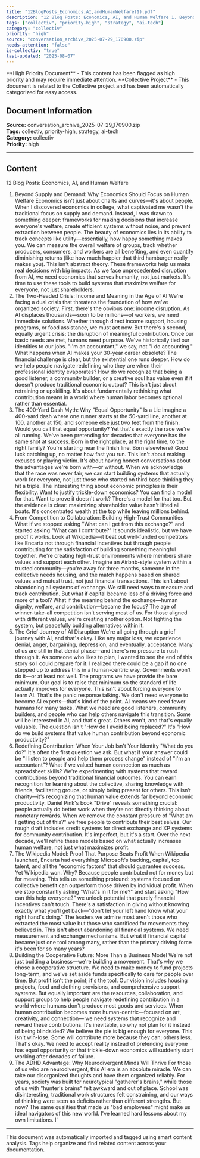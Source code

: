 ```yaml
---
title: "12BlogPosts_Economics,AI,andHumanWelfare(1).pdf"
description: "12 Blog Posts: Economics, AI, and Human Welfare 1. Beyond Supply and Demand: Why Economics Should Focus on Human Welfare Economics isn't just about ch..."
tags: ["collectiv", "priority-high", "strategy", "ai-tech"]
category: "collectiv"
priority: "high"
source: "conversation_archive_2025-07-29_170900.zip"
needs-attention: "false"
is-collectiv: "true"
last-updated: "2025-08-07"
---
```



<Warning>
**High Priority Document** - This content has been flagged as high priority and may require immediate attention.
</Warning>

<Info>
**Collective Project** - This document is related to the Collective project and has been automatically categorized for easy access.
</Info>


## Document Information

**Source:** conversation_archive_2025-07-29_170900.zip  
**Tags:** collectiv, priority-high, strategy, ai-tech  
**Category:** collectiv  
**Priority:** high

---

## Content

12 Blog Posts: Economics, AI, and Human Welfare
1. Beyond Supply and Demand: Why Economics Should Focus on Human
Welfare
Economics isn't just about charts and curves—it's about people. When I discovered economics in
college, what captivated me wasn't the traditional focus on supply and demand. Instead, I was drawn
to something deeper: frameworks for making decisions that increase everyone's welfare, create
efficient systems without noise, and prevent extraction between people.
The beauty of economics lies in its ability to track concepts like utility—essentially, how happy
something makes you. We can measure the overall welfare of groups, track whether producers,
consumers, and workers are all benefiting, and even quantify diminishing returns (like how much
happier that third hamburger really makes you).
This isn't abstract theory. These frameworks help us make real decisions with big impacts. As we face
unprecedented disruption from AI, we need economics that serves humanity, not just markets. It's time
to use these tools to build systems that maximize welfare for everyone, not just shareholders.
2. The Two-Headed Crisis: Income and Meaning in the Age of AI
We're facing a dual crisis that threatens the foundation of how we've organized society. First, there's
the obvious one: income disruption. As AI displaces thousands—soon to be millions—of workers, we
need immediate solutions. Whether through direct income support, housing programs, or food
assistance, we must act now.
But there's a second, equally urgent crisis: the disruption of meaningful contribution. Once our basic
needs are met, humans need purpose. We've historically tied our identities to our jobs. "I'm an
accountant," we say, not "I do accounting."
What happens when AI makes your 30-year career obsolete? The financial challenge is clear, but the
existential one runs deeper. How do we help people navigate redefining who they are when their
professional identity evaporates? How do we recognize that being a good listener, a community
builder, or a creative soul has value even if it doesn't produce traditional economic output?
This isn't just about retraining or upskilling. It's about fundamentally rethinking what contribution
means in a world where human labor becomes optional rather than essential.
3. The 400-Yard Dash Myth: Why "Equal Opportunity" Is a Lie
Imagine a 400-yard dash where one runner starts at the 50-yard line, another at 100, another at 150,
and someone else just two feet from the finish. Would you call that equal opportunity? Yet that's
exactly the race we're all running.
We've been pretending for decades that everyone has the same shot at success. Born in the right
place, at the right time, to the right family? You're starting near the finish line. Born elsewhere? Good
luck catching up, no matter how fast you run.
This isn't about making excuses or playing victim. It's about having honest conversations about the
advantages we're born with—or without. When we acknowledge that the race was never fair, we can
start building systems that actually work for everyone, not just those who started on third base thinking
they hit a triple.
The interesting thing about economic principles is their flexibility. Want to justify trickle-down
economics? You can find a model for that. Want to prove it doesn't work? There's a model for that too.
But the evidence is clear: maximizing shareholder value hasn't lifted all boats. It's concentrated wealth
at the top while leaving millions behind.
4. From Competition to Collaboration: Building High-Trust Communities
What if we stopped asking "What can I get from this exchange?" and started asking "What can I
contribute?" It sounds idealistic, but we have proof it works. Look at Wikipedia—it beat out well-funded
competitors like Encarta not through financial incentives but through people contributing for the
satisfaction of building something meaningful together.
We're creating high-trust environments where members share values and support each other. Imagine
an Airbnb-style system within a trusted community—you're away for three months, someone in the
collective needs housing, and the match happens based on shared values and mutual trust, not just
financial transactions.
This isn't about abandoning all systems of exchange. We still need ways to measure and track
contribution. But what if capital became less of a driving force and more of a tool? What if the meaning
behind the exchange—human dignity, welfare, and contribution—became the focus?
The age of winner-take-all competition isn't serving most of us. For those aligned with different values,
we're creating another option. Not fighting the system, but peacefully building alternatives within it.
5. The Grief Journey of AI Disruption
We're all going through a grief journey with AI, and that's okay. Like any major loss, we experience
denial, anger, bargaining, depression, and eventually, acceptance. Many of us are still in that denial
phase—and there's no pressure to rush through it.
As someone who likes to plan, I wanted to see the end of this story so I could prepare for it. I realized
there could be a gap if no one stepped up to address this in a human-centric way. Governments won't
do it—or at least not well. The programs we have provide the bare minimum. Our goal is to raise that
minimum so the standard of life actually improves for everyone.
This isn't about forcing everyone to learn AI. That's the panic response talking. We don't need
everyone to become AI experts—that's kind of the point. AI means we need fewer humans for many
tasks. What we need are good listeners, community builders, and people who can help others navigate
this transition.
Some will be interested in AI, and that's great. Others won't, and that's equally valuable. The question
isn't "How do I avoid being replaced?" It's "How do we build systems that value human contribution
beyond economic productivity?"
6. Redefining Contribution: When Your Job Isn't Your Identity
"What do you do?" It's often the first question we ask. But what if your answer could be "I listen to
people and help them process change" instead of "I'm an accountant"? What if we valued human
connection as much as spreadsheet skills?
We're experimenting with systems that reward contributions beyond traditional financial outcomes.
You can earn recognition for learning about the collective, sharing knowledge with friends, facilitating
groups, or simply being present for others. This isn't charity—it's recognizing that human value
extends far beyond economic productivity.
Daniel Pink's book "Drive" reveals something crucial: people actually do better work when they're not
directly thinking about monetary rewards. When we remove the constant pressure of "What am I
getting out of this?" we free people to contribute their best selves.
Our rough draft includes credit systems for direct exchange and XP systems for community
contribution. It's imperfect, but it's a start. Over the next decade, we'll refine these models based on
what actually increases human welfare, not just what maximizes profit.
7. The Wikipedia Model: Proof That Purpose Beats Profit
When Wikipedia launched, Encarta had everything: Microsoft's backing, capital, top talent, and all the
"economic factors" that should guarantee success. Yet Wikipedia won. Why? Because people
contributed not for money but for meaning.
This tells us something profound: systems focused on collective benefit can outperform those driven
by individual profit. When we stop constantly asking "What's in it for me?" and start asking "How can
this help everyone?" we unlock potential that purely financial incentives can't touch.
There's a satisfaction in giving without knowing exactly what you'll get back—"don't let your left hand
know what your right hand's doing." The leaders we admire most aren't those who extracted the most
value but those who sacrificed for movements they believed in.
This isn't about abandoning all financial systems. We need measurement and exchange mechanisms.
But what if financial capital became just one tool among many, rather than the primary driving force it's
been for so many years?
8. Building the Cooperative Future: More Than a Business Model
We're not just building a business—we're building a movement. That's why we chose a cooperative
structure. We need to make money to fund projects long-term, and we've set aside funds specifically
to care for people over time. But profit isn't the point; it's the tool.
Our vision includes housing projects, food and clothing provisions, and comprehensive support
systems. But equally important are the resources, collaboration, and support groups to help people
navigate redefining contribution in a world where humans don't produce most goods and services.
When human contribution becomes more human-centric—focused on art, creativity, and connection—
we need systems that recognize and reward these contributions. It's inevitable, so why not plan for it
instead of being blindsided?
We believe the pie is big enough for everyone. This isn't win-lose. Some will contribute more because
they can; others less. That's okay. We need to accept reality instead of pretending everyone has equal
opportunity or that trickle-down economics will suddenly start working after decades of failure.
9. The ADHD Advantage: Why Neurodivergent Minds Will Thrive
For those of us who are neurodivergent, this AI era is an absolute miracle. We can take our
disorganized thoughts and have them organized reliably. For years, society was built for neurotypical
"gatherer's brains," while those of us with "hunter's brains" felt awkward and out of place.
School was disinteresting, traditional work structures felt constraining, and our ways of thinking were
seen as deficits rather than different strengths. But now? The same qualities that made us "bad
employees" might make us ideal navigators of this new world.
I've learned hard lessons about my own limitations. I'

---

<Tip>
This document was automatically imported and tagged using smart content analysis. Tags help organize and find related content across your documentation.
</Tip>
